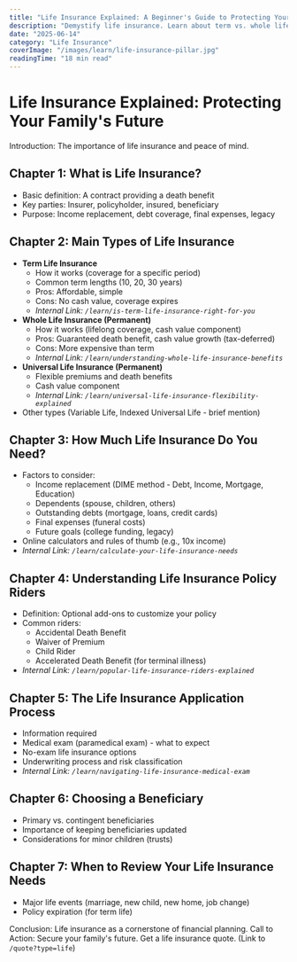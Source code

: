 ```yaml
---
title: "Life Insurance Explained: A Beginner's Guide to Protecting Your Loved Ones"
description: "Demystify life insurance. Learn about term vs. whole life, how much coverage you need, and how to choose the right policy for your family's future."
date: "2025-06-14"
category: "Life Insurance"
coverImage: "/images/learn/life-insurance-pillar.jpg"
readingTime: "18 min read"
---
```


# Life Insurance Explained: Protecting Your Family's Future

Introduction: The importance of life insurance and peace of mind.

## Chapter 1: What is Life Insurance?
*   Basic definition: A contract providing a death benefit
*   Key parties: Insurer, policyholder, insured, beneficiary
*   Purpose: Income replacement, debt coverage, final expenses, legacy

## Chapter 2: Main Types of Life Insurance
*   **Term Life Insurance**
    *   How it works (coverage for a specific period)
    *   Common term lengths (10, 20, 30 years)
    *   Pros: Affordable, simple
    *   Cons: No cash value, coverage expires
    *   *Internal Link: `/learn/is-term-life-insurance-right-for-you`*
*   **Whole Life Insurance (Permanent)**
    *   How it works (lifelong coverage, cash value component)
    *   Pros: Guaranteed death benefit, cash value growth (tax-deferred)
    *   Cons: More expensive than term
    *   *Internal Link: `/learn/understanding-whole-life-insurance-benefits`*
*   **Universal Life Insurance (Permanent)**
    *   Flexible premiums and death benefits
    *   Cash value component
    *   *Internal Link: `/learn/universal-life-insurance-flexibility-explained`*
*   Other types (Variable Life, Indexed Universal Life - brief mention)

## Chapter 3: How Much Life Insurance Do You Need?
*   Factors to consider:
    *   Income replacement (DIME method - Debt, Income, Mortgage, Education)
    *   Dependents (spouse, children, others)
    *   Outstanding debts (mortgage, loans, credit cards)
    *   Final expenses (funeral costs)
    *   Future goals (college funding, legacy)
*   Online calculators and rules of thumb (e.g., 10x income)
*   *Internal Link: `/learn/calculate-your-life-insurance-needs`*

## Chapter 4: Understanding Life Insurance Policy Riders
*   Definition: Optional add-ons to customize your policy
*   Common riders:
    *   Accidental Death Benefit
    *   Waiver of Premium
    *   Child Rider
    *   Accelerated Death Benefit (for terminal illness)
*   *Internal Link: `/learn/popular-life-insurance-riders-explained`*

## Chapter 5: The Life Insurance Application Process
*   Information required
*   Medical exam (paramedical exam) - what to expect
*   No-exam life insurance options
*   Underwriting process and risk classification
*   *Internal Link: `/learn/navigating-life-insurance-medical-exam`*

## Chapter 6: Choosing a Beneficiary
*   Primary vs. contingent beneficiaries
*   Importance of keeping beneficiaries updated
*   Considerations for minor children (trusts)

## Chapter 7: When to Review Your Life Insurance Needs
*   Major life events (marriage, new child, new home, job change)
*   Policy expiration (for term life)

Conclusion: Life insurance as a cornerstone of financial planning.
Call to Action: Secure your family's future. Get a life insurance quote. (Link to `/quote?type=life`)
